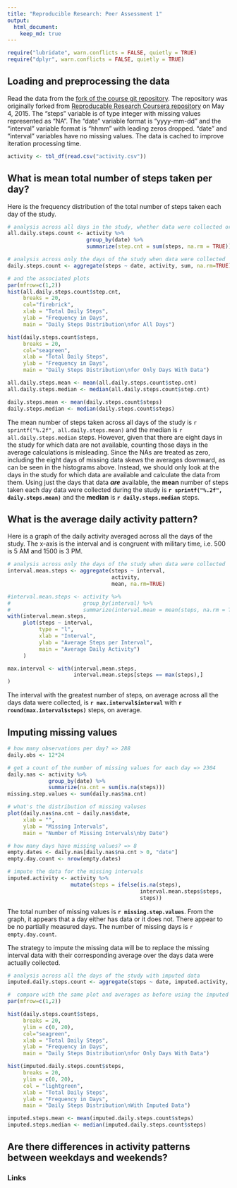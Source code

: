 ```yaml
---
title: "Reproducible Research: Peer Assessment 1"
output: 
  html_document:
    keep_md: true
---
```


```r
require("lubridate", warn.conflicts = FALSE, quietly = TRUE)
require("dplyr", warn.conflicts = FALSE, quietly = TRUE)
```

## Loading and preprocessing the data

Read the data from the [fork of the course git repository][1]. The repository was originally forked from [Reproducable Research Coursera repository][2] on May 4, 2015. The "steps" variable is of type integer with missing values represented as "NA". The "date" variable format is "yyyy-mm-dd" and the "interval" variable format is "hhmm" with leading zeros dropped. "date" and "interval" variables have no missing values. The data is cached to improve iteration processing time.

```r
activity <- tbl_df(read.csv("activity.csv"))
```

## What is mean total number of steps taken per day?

Here is the frequency distribution of the total number of steps taken each day of the study.

```r
# analysis across all days in the study, whether data were collected or not
all.daily.steps.count <- activity %>% 
                         group_by(date) %>% 
                         summarize(step.cnt = sum(steps, na.rm = TRUE))

# analysis across only the days of the study when data were collected
daily.steps.count <- aggregate(steps ~ date, activity, sum, na.rm=TRUE)

# and the associated plots
par(mfrow=c(1,2))
hist(all.daily.steps.count$step.cnt,
     breaks = 20,
     col="firebrick",
     xlab = "Total Daily Steps",
     ylab = "Frequency in Days",
     main = "Daily Steps Distribution\nfor All Days")

hist(daily.steps.count$steps,
     breaks = 20,
     col="seagreen",
     xlab = "Total Daily Steps",
     ylab = "Frequency in Days",
     main = "Daily Steps Distribution\nfor Only Days With Data")

all.daily.steps.mean <- mean(all.daily.steps.count$step.cnt)
all.daily.steps.median <- median(all.daily.steps.count$step.cnt)

daily.steps.mean <- mean(daily.steps.count$steps)
daily.steps.median <- median(daily.steps.count$steps)
```

The mean number of steps taken across all days of the study is `r sprintf("%.2f", all.daily.steps.mean)` and the median is `r all.daily.steps.median` steps. However, given that there are eight days in the study for which data are not available, counting those days in the average calculations is misleading. Since the NAs are treated as zero, including the eight days of missing data skews the averages downward, as can be seen in the histograms above. Instead, we should only look at the days in the study for which data are available and calculate the data from them. Using just the days that data ***are*** available, the **mean** number of steps taken each day data were collected during the study is **`r sprintf("%.2f", daily.steps.mean)`** and the **median** is **`r daily.steps.median`** steps.

## What is the average daily activity pattern?

Here is a graph of the daily activity averaged across all the days of the study. The x-axis is the interval and is congruent with military time, i.e. 500 is 5 AM and 1500 is 3 PM.

```r
# analysis across only the days of the study when data were collected
interval.mean.steps <- aggregate(steps ~ interval, 
                                 activity, 
                                 mean, na.rm=TRUE)

#interval.mean.steps <- activity %>% 
#                       group_by(interval) %>% 
#                       summarize(interval.mean = mean(steps, na.rm = TRUE))
with(interval.mean.steps, 
     plot(steps ~ interval, 
          type = "l",
          xlab = "Interval",
          ylab = "Average Steps per Interval",
          main = "Average Daily Activity")
     )

max.interval <- with(interval.mean.steps,
                     interval.mean.steps[steps == max(steps),]
)
```

The interval with the greatest number of steps, on average across all the days data were collected, is **`r max.interval$interval`** with **`r round(max.interval$steps)`** steps, on average.

## Imputing missing values

```r
# how many observations per day? => 288
daily.obs <- 12*24

# get a count of the number of missing values for each day => 2304
daily.nas <- activity %>% 
             group_by(date) %>% 
             summarize(na.cnt = sum(is.na(steps)))
missing.step.values <- sum(daily.nas$na.cnt)

# what's the distribution of missing valuses
plot(daily.nas$na.cnt ~ daily.nas$date, 
     xlab = "",
     ylab = "Missing Intervals",
     main = "Number of Missing Intervals\nby Date")

# how many days have missing values? => 8
empty.dates <- daily.nas[daily.nas$na.cnt > 0, "date"]
empty.day.count <- nrow(empty.dates)

# impute the data for the missing intervals
imputed.activity <- activity %>%
                    mutate(steps = ifelse(is.na(steps), 
                                          interval.mean.steps$steps, 
                                          steps))
```
The total number of missing values is **`r missing.step.values`**. From the graph, it appears that a day either has data or it does not. There appear to be no partially measured days. The number of missing days is `r empty.day.count`.

The strategy to impute the missing data will be to replace the missing interval data with their corresponding average over the days data were actually collected.

```r
# analysis across all the days of the study with imputed data
imputed.daily.steps.count <- aggregate(steps ~ date, imputed.activity, sum)

#  compare with the same plot and averages as before using the imputed data
par(mfrow=c(1,2))

hist(daily.steps.count$steps,
     breaks = 20,
     ylim = c(0, 20),
     col="seagreen",
     xlab = "Total Daily Steps",
     ylab = "Frequency in Days",
     main = "Daily Steps Distribution\nfor Only Days With Data")

hist(imputed.daily.steps.count$steps,
     breaks = 20,
     ylim = c(0, 20),
     col = "lightgreen",
     xlab = "Total Daily Steps",
     ylab = "Frequency in Days",
     main = "Daily Steps Distribution\nWith Imputed Data")

imputed.steps.mean <- mean(imputed.daily.steps.count$steps)
imputed.steps.median <- median(imputed.daily.steps.count$steps)
```
## Are there differences in activity patterns between weekdays and weekends?

### Links
[1]: https://github.com/davelpat/RepData_PeerAssessment1 "fork of the course git repository"
[2]: http://github.com/rdpeng/RepData_PeerAssessment1 "Reproducable Research Coursera repository"
